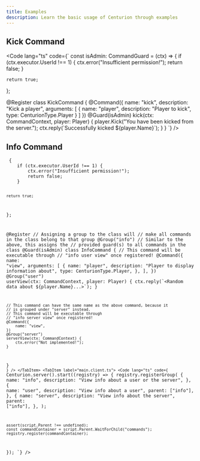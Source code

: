 ```yaml
---
title: Examples
description: Learn the basic usage of Centurion through examples
---
```



## Kick Command

<Code lang="ts" code={`
const isAdmin: CommandGuard = (ctx) => {
    if (ctx.executor.UserId !== 1) {
        ctx.error("Insufficient permission!");
        return false;
    }

    return true;
};

@Register
class KickCommand {
    @Command({
        name: "kick",
        description: "Kick a player",
        arguments: [
            {
                name: "player",
                description: "Player to kick",
                type: CenturionType.Player
            }
        ]
    })
    @Guard(isAdmin)
    kick(ctx: CommandContext, player: Player) {
        player.Kick("You have been kicked from the server.");
        ctx.reply(\`Successfully kicked \${player.Name}\`);
    }
}
`} />

## Info Command

<Tabs>
	<TabItem label="commands/ban.ts">
		<Code lang="ts" code={`
const isAdmin: CommandGuard = (ctx) => {
    if (ctx.executor.UserId !== 1) {
        ctx.error("Insufficient permission!");
        return false;
    }

    return true;
};

@Register
// Assigning a group to the class will
// make all commands in the class belong to that group
@Group("info")
// Similar to the above, this assigns the
// provided guard(s) to all commands in the class
@Guard(isAdmin)
class InfoCommand {
	// This command will be executable through
	// "info user view" once registered!
	@Command({
		name: "view",
		arguments: [
			{
				name: "player",
				description: "Player to display information about",
				type: CenturionType.Player,
			},
		],
	})
	@Group("user")
	userView(ctx: CommandContext, player: Player) {
		ctx.reply(\`<Random data about \${player.Name}...>\`);
	}

	// This command can have the same name as the above command, because it
	// is grouped under "server" instead.
	// This command will be executable through
	// "info server view" once registered!
	@Command({
		name: "view",
	})
	@Group("server")
	serverView(ctx: CommandContext) {
		ctx.error("Not implemented!");
	}
}
		`} />
	</TabItem>
	<TabItem label="main.client.ts">
	<Code lang="ts" code={`
Centurion.server().start((registry) => {
	registry.registerGroup(
		{
			name: "info",
			description: "View info about a user or the server",
		},
		{
			name: "user",
			description: "View info about a user",
			parent: ["info"],
		},
		{
			name: "server",
			description: "View info about the server",
			parent: ["info"],
		},
	);

	assert(script.Parent !== undefined);
	const commandContainer = script.Parent.WaitForChild("commands");
	registry.register(commandContainer);
});
	`} />
	</TabItem>
</Tabs>